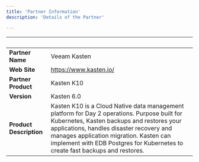 ```yaml
---
title: 'Partner Information'
description: 'Details of the Partner'

---
```

| &nbsp;     | &nbsp; |
| ----------- | ----------- |
| **Partner Name**      |    Veeam Kasten    |
| **Web Site**      |   https://www.kasten.io/  |
| **Partner Product**   |   Kasten K10    |
| **Version**   |  Kasten 6.0     |
| **Product Description**      |  Kasten K10 is a Cloud Native data management platform for Day 2 operations. Purpose built for Kubernetes, Kasten backups and restores your applications, handles disaster recovery and manages application migration. Kasten can implement with EDB Postgres for Kubernetes to create fast backups and restores.   |